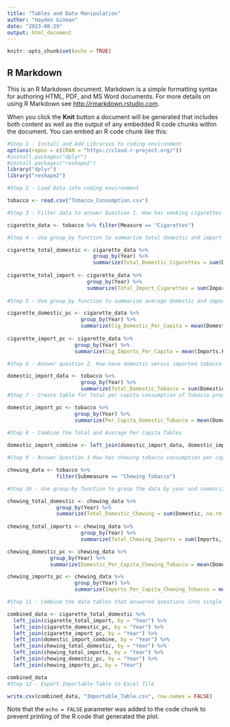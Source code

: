 ```yaml
---
title: "Tables and Data Manipulation"
author: "Hayden Ginman"
date: "2023-08-29"
output: html_document
---
```


```r
knitr::opts_chunk$set(echo = TRUE)
```

## R Markdown

This is an R Markdown document. Markdown is a simple formatting syntax for authoring HTML, PDF, and MS Word documents. For more details on using R Markdown see <http://rmarkdown.rstudio.com>.

When you click the **Knit** button a document will be generated that includes both content as well as the output of any embedded R code chunks within the document. You can embed an R code chunk like this:

```r

#Step 1 - Install and Add Libraries to coding environment
options(repos = c(CRAN = "https://cloud.r-project.org/"))
#install.packages("dplyr")
#install.packages("reshape2")
library("dplyr")
library("reshape2")

#Step 2 - Load Data into coding environment

tobacco <- read.csv("Tobacco_Consumption.csv")

#Step 3 - Filter data to answer Question 1. How has smoking cigarettes changed over time?

cigarette_data <- tobacco %>% filter(Measure == "Cigarettes")

#Step 4 - Use group_by function to summarize total domestic and import cigarette consumption by year

cigarette_total_domestic <- cigarette_data %>%
                            group_by(Year) %>%
                            summarize(Total_Domestic_Cigarettes = sum(Domestic, na.rm = TRUE))
                              
cigarette_total_import <- cigarette_data %>%
                          group_by(Year) %>%
                          summarize(Total_Import_Cigarettes = sum(Imports, na.rm = TRUE))
                              
#Step 5 - Use group_by function to summarize average domestic and import cigarette consumption per capita

cigarette_domestic_pc <- cigarette_data %>%
                        group_by(Year) %>%
                        summarize(Cig_Domestic_Per_Capita = mean(Domestic.Per.Capita, na.rm = TRUE))
                          
cigarette_import_pc <- cigarette_data %>%
                      group_by(Year) %>%
                      summarize(Cig_Imports_Per_Capita = mean(Imports.Per.Capita, na.rm = TRUE))

#Step 6 - Answer question 2. How have domestic versus imported tobacco products changed over time? Use group_by function to isolate data for Total domestic and imports by year

domestic_import_data <- tobacco %>%
                        group_by(Year) %>%
                        summarize(Total_Domestic_Tobacco = sum(Domestic, na.rm = TRUE), Total_Imports_Tobacco = sum(Imports, na.rm = TRUE))
#Step 7 - Create table for Total per capita consumption of Tobacco products

domestic_import_pc <- tobacco %>%
                      group_by(Year) %>%
                      summarize(Per_Capita_Domestic_Tobacco = mean(Domestic.Per.Capita, na.rm = TRUE), Per_Capita_Imports_Tobacco = mean(Imports.Per.Capita, na.rm = TRUE))
          
#Step 8 - Combine the Total and Average Per Capita Tables

domestic_import_combine <- left_join(domestic_import_data, domestic_import_pc, by = "Year")

#Step 9 - Answer Question 3 How has chewing tobacco consumption per capita changed over time? Filter the data for chewing tobacco

chewing_data <- tobacco %>%
                filter(Submeasure == "Chewing Tobacco")

#Step 10 - Use group-by function to group the data by year and summarize Total Domestic and Import chewing tobacco consumption and Domestic and Import chewing tobacco consumption per capita

chewing_total_domestic <- chewing_data %>%
                group_by(Year) %>%
                summarize(Total_Domestic_Chewing = sum(Domestic, na.rm = TRUE))
                
chewing_total_imports <- chewing_data %>%
                        group_by(Year) %>%
                        summarize(Total_Chewing_Imports = sum(Imports, na.rm = TRUE))

chewing_domestic_pc <- chewing_data %>%
              group_by(Year) %>%
              summarize(Domestic_Per_Capita_Chewing_Tobacco = mean(Domestic.Per.Capita, na.rm = TRUE))

chewing_imports_pc <- chewing_data %>%
                      group_by(Year) %>%
                      summarize(Imports_Per_Capita_Chewing_Tobacco = mean(Imports.Per.Capita, na.rm = TRUE))

#Step 11 - Combine the data tables that answered questions into single table

combined_data <- cigarette_total_domestic %>%
  left_join(cigarette_total_import, by = "Year") %>%
  left_join(cigarette_domestic_pc, by = "Year") %>%
  left_join(cigarette_import_pc, by = "Year") %>%
  left_join(domestic_import_combine, by = "Year") %>%
  left_join(chewing_total_domestic, by = "Year") %>%
  left_join(chewing_total_imports, by = "Year") %>%
  left_join(chewing_domestic_pc, by = "Year") %>%
  left_join(chewing_imports_pc, by = "Year")

combined_data
#Step 12 - Export Importable Table to Excel file

write.csv(combined_data, "Importable_Table.csv", row.names = FALSE)

```

Note that the `echo = FALSE` parameter was added to the code chunk to prevent printing of the R code that generated the plot.
